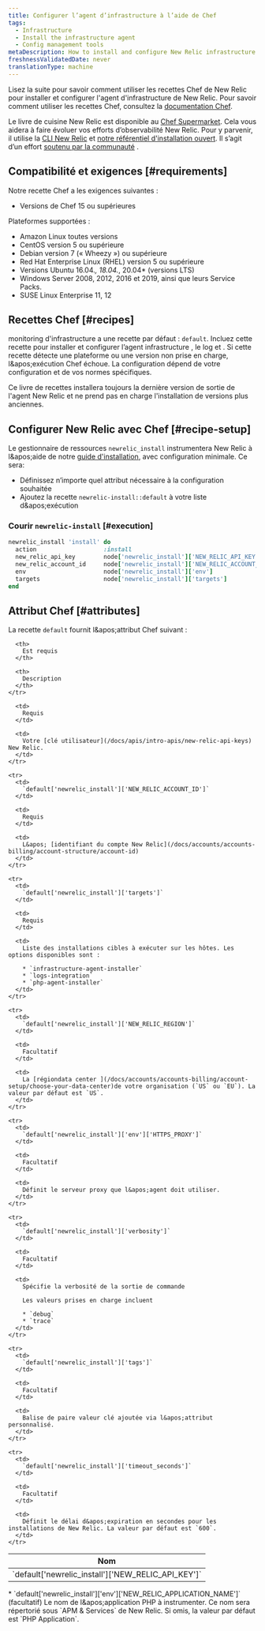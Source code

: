 ```yaml
---
title: Configurer l’agent d’infrastructure à l’aide de Chef
tags:
  - Infrastructure
  - Install the infrastructure agent
  - Config management tools
metaDescription: How to install and configure New Relic infrastructure monitoring using Chef.
freshnessValidatedDate: never
translationType: machine
---
```


Lisez la suite pour savoir comment utiliser les recettes Chef de New Relic pour installer et configurer l&apos;agent d&apos;infrastructure de New Relic. Pour savoir comment utiliser les recettes Chef, consultez la [documentation Chef](https://www.chef.io/solutions/infrastructure-automation/).

Le livre de cuisine New Relic est disponible au [Chef Supermarket](https://supermarket.chef.io/cookbooks/newrelic-install). Cela vous aidera à faire évoluer vos efforts d’observabilité New Relic. Pour y parvenir, il utilise la [CLI New Relic](https://github.com/newrelic/newrelic-cli) et [notre référentiel d&apos;installation ouvert](https://github.com/newrelic/open-install-library). Il s’agit d’un effort [soutenu par la communauté](https://github.com/newrelic/chef-install) .

## Compatibilité et exigences [#requirements]

Notre recette Chef a les exigences suivantes :

* Versions de Chef 15 ou supérieures

Plateformes supportées :

* Amazon Linux toutes versions
* CentOS version 5 ou supérieure
* Debian version 7 (« Wheezy ») ou supérieure
* Red Hat Enterprise Linux (RHEL) version 5 ou supérieure
* Versions Ubuntu 16.04.*, 18.04.*, 20.04\* (versions LTS)
* Windows Server 2008, 2012, 2016 et 2019, ainsi que leurs Service Packs.
* SUSE Linux Enterprise 11, 12

## Recettes Chef [#recipes]

monitoring d&apos;infrastructure a une recette par défaut : `default`. Incluez cette recette pour installer et configurer l’agent infrastructure , le log et <InlinePopover type="apm" />. Si cette recette détecte une plateforme ou une version non prise en charge, l&amp;apos;exécution Chef échoue. La configuration dépend de votre configuration et de vos normes spécifiques.

<Callout variant="important">
  Ce livre de recettes installera toujours la dernière version de sortie de l&apos;agent New Relic et ne prend pas en charge l&apos;installation de versions plus anciennes.
</Callout>

## Configurer New Relic avec Chef [#recipe-setup]

Le gestionnaire de ressources `newrelic_install` instrumentera New Relic à l&amp;apos;aide de notre [guide d&apos;installation](https://one.newrelic.com/marketplace/install-data-source?state=54fb0241-f38f-ac22-f941-6566d771b6f4), avec configuration minimale. Ce sera:

* Définissez n’importe quel attribut nécessaire à la configuration souhaitée
* Ajoutez la recette `newrelic-install::default` à votre liste d&amp;apos;exécution

### Courir `newrelic-install` [#execution]

```ruby
newrelic_install 'install' do
  action                   :install
  new_relic_api_key        node['newrelic_install']['NEW_RELIC_API_KEY']
  new_relic_account_id     node['newrelic_install']['NEW_RELIC_ACCOUNT_ID']
  env                      node['newrelic_install']['env']
  targets                  node['newrelic_install']['targets']
end
```

## Attribut Chef [#attributes]

La recette `default` fournit l&amp;apos;attribut Chef suivant :

<table>
  <thead>
    <tr>
      <th style={{ width: "300px" }}>
        Nom
      </th>

      <th>
        Est requis
      </th>

      <th>
        Description
      </th>
    </tr>
  </thead>

  <tbody>
    <tr>
      <td>
        `default['newrelic_install']['NEW_RELIC_API_KEY']`
      </td>

      <td>
        Requis
      </td>

      <td>
        Votre [clé utilisateur](/docs/apis/intro-apis/new-relic-api-keys) New Relic.
      </td>
    </tr>

    <tr>
      <td>
        `default['newrelic_install']['NEW_RELIC_ACCOUNT_ID']`
      </td>

      <td>
        Requis
      </td>

      <td>
        L&apos; [identifiant du compte New Relic](/docs/accounts/accounts-billing/account-structure/account-id)
      </td>
    </tr>

    <tr>
      <td>
        `default['newrelic_install']['targets']`
      </td>

      <td>
        Requis
      </td>

      <td>
        Liste des installations cibles à exécuter sur les hôtes. Les options disponibles sont :

        * `infrastructure-agent-installer`
        * `logs-integration`
        * `php-agent-installer`
      </td>
    </tr>

    <tr>
      <td>
        `default['newrelic_install']['NEW_RELIC_REGION']`
      </td>

      <td>
        Facultatif
      </td>

      <td>
        La [régiondata center ](/docs/accounts/accounts-billing/account-setup/choose-your-data-center)de votre organisation (`US` ou `EU`). La valeur par défaut est `US`.
      </td>
    </tr>

    <tr>
      <td>
        `default['newrelic_install']['env']['HTTPS_PROXY']`
      </td>

      <td>
        Facultatif
      </td>

      <td>
        Définit le serveur proxy que l&apos;agent doit utiliser.
      </td>
    </tr>

    <tr>
      <td>
        `default['newrelic_install']['verbosity']`
      </td>

      <td>
        Facultatif
      </td>

      <td>
        Spécifie la verbosité de la sortie de commande

        Les valeurs prises en charge incluent

        * `debug`
        * `trace`
      </td>
    </tr>

    <tr>
      <td>
        `default['newrelic_install']['tags']`
      </td>

      <td>
        Facultatif
      </td>

      <td>
        Balise de paire valeur clé ajoutée via l&apos;attribut personnalisé.
      </td>
    </tr>

    <tr>
      <td>
        `default['newrelic_install']['timeout_seconds']`
      </td>

      <td>
        Facultatif
      </td>

      <td>
        Définit le délai d&apos;expiration en secondes pour les installations de New Relic. La valeur par défaut est `600`.
      </td>
    </tr>
  </tbody>
</table>

<CollapserGroup>
  <Collapser id="environment-vars" title="Agent PHP">
    * `default['newrelic_install']['env']['NEW_RELIC_APPLICATION_NAME']` (facultatif) Le nom de l&amp;apos;application PHP à instrumenter. Ce nom sera répertorié sous `APM & Services` de New Relic. Si omis, la valeur par défaut est `PHP Application`.
  </Collapser>
</CollapserGroup>